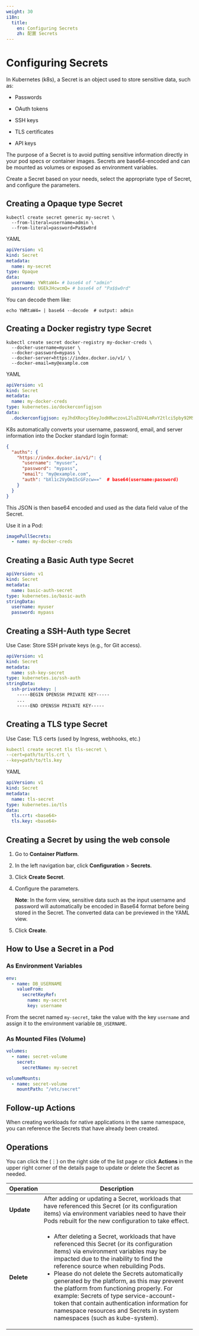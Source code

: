 ```yaml
---
weight: 30
i18n:
  title:
    en: Configuring Secrets
    zh: 配置 Secrets
---
```


# Configuring Secrets

In Kubernetes (k8s), a Secret is an object used to store sensitive data, such as:

- Passwords

- OAuth tokens

- SSH keys

- TLS certificates

- API keys

The purpose of a Secret is to avoid putting sensitive information directly in your pod specs or container images. Secrets are base64-encoded and can be mounted as volumes or exposed as environment variables.

Create a Secret based on your needs, select the appropriate type of Secret, and configure the parameters.

## Creating a Opaque type Secret

```shell
kubectl create secret generic my-secret \
  --from-literal=username=admin \
  --from-literal=password=Pa$$w0rd
```

YAML

```yaml
apiVersion: v1
kind: Secret
metadata:
  name: my-secret
type: Opaque
data:
  username: YWRtaW4= # base64 of "admin"
  password: UGEkJHcwcmQ= # base64 of "Pa$$w0rd"
```

You can decode them like:

```shell
echo YWRtaW4= | base64 --decode  # output: admin
```

## Creating a Docker registry type Secret

```shell
kubectl create secret docker-registry my-docker-creds \
  --docker-username=myuser \
  --docker-password=mypass \
  --docker-server=https://index.docker.io/v1/ \
  --docker-email=my@example.com
```

YAML

```yaml
apiVersion: v1
kind: Secret
metadata:
  name: my-docker-creds
type: kubernetes.io/dockerconfigjson
data:
  .dockerconfigjson: eyJhdXRocyI6eyJodHRwczovL2luZGV4LmRvY2tlci5pby92MS8iOnsidXNlcm5hbWUiOiJteXVzZXIiLCJwYXNzd29yZCI6Im15cGFzcyIsImVtYWlsIjoibXlAZXhhbXBsZS5jb20iLCJhdXRoIjoiYlhsMWMyVnlPbTE1Y0dGemN3PT0ifX19
```

K8s automatically converts your username, password, email, and server information into the Docker standard login format:

```json
{
  "auths": {
    "https://index.docker.io/v1/": {
      "username": "myuser",
      "password": "mypass",
      "email": "my@example.com",
      "auth": "bXl1c2VyOm15cGFzcw=="  # base64(username:password)
    }
  }
}
```

This JSON is then base64 encoded and used as the data field value of the Secret.

Use it in a Pod:

```yaml
imagePullSecrets:
  - name: my-docker-creds
```

## Creating a Basic Auth type Secret

```yaml
apiVersion: v1
kind: Secret
metadata:
  name: basic-auth-secret
type: kubernetes.io/basic-auth
stringData:
  username: myuser
  password: mypass
```

## Creating a SSH-Auth type Secret

Use Case: Store SSH private keys (e.g., for Git access).

```yaml
apiVersion: v1
kind: Secret
metadata:
  name: ssh-key-secret
type: kubernetes.io/ssh-auth
stringData:
  ssh-privatekey: |
    -----BEGIN OPENSSH PRIVATE KEY-----
    ...
    -----END OPENSSH PRIVATE KEY-----
```

## Creating a TLS type Secret

Use Case: TLS certs (used by Ingress, webhooks, etc.)

```yaml
kubectl create secret tls tls-secret \
--cert=path/to/tls.crt \
--key=path/to/tls.key
```

YAML

```yaml
apiVersion: v1
kind: Secret
metadata:
  name: tls-secret
type: kubernetes.io/tls
data:
  tls.crt: <base64>
  tls.key: <base64>
```

## Creating a Secret by using the web console

1. Go to **Container Platform**.

2. In the left navigation bar, click **Configuration** > **Secrets**.

3. Click **Create Secret**.

4. Configure the parameters.

   **Note**: In the form view, sensitive data such as the input username and password will automatically be encoded in Base64 format before being stored in the Secret. The converted data can be previewed in the YAML view.

5. Click **Create**.

## How to Use a Secret in a Pod

### As Environment Variables

```yaml
env:
  - name: DB_USERNAME
    valueFrom:
      secretKeyRef:
        name: my-secret
        key: username
```

From the secret named `my-secret`, take the value with the key `username` and assign it to the environment variable `DB_USERNAME`.

### As Mounted Files (Volume)

```yaml
volumes:
  - name: secret-volume
    secret:
      secretName: my-secret

volumeMounts:
  - name: secret-volume
    mountPath: "/etc/secret"
```

## Follow-up Actions

When creating workloads for native applications in the same namespace, you can reference the Secrets that have already been created.

## Operations

You can click the (⋮) on the right side of the list page or click **Actions** in the upper right corner of the details page to update or delete the Secret as needed.

| Operation  | Description                                                                                                                                                                                                                                                                                                                                                                                                                                                                                                                                                   |
| ---------- | ------------------------------------------------------------------------------------------------------------------------------------------------------------------------------------------------------------------------------------------------------------------------------------------------------------------------------------------------------------------------------------------------------------------------------------------------------------------------------------------------------------------------------------------------------------- |
| **Update** | After adding or updating a Secret, workloads that have referenced this Secret (or its configuration items) via environment variables need to have their Pods rebuilt for the new configuration to take effect.                                                                                                                                                                                                                                                                                                                                                |
| **Delete** | <ul><li>After deleting a Secret, workloads that have referenced this Secret (or its configuration items) via environment variables may be impacted due to the inability to find the reference source when rebuilding Pods.</li><li>Please do not delete the Secrets automatically generated by the platform, as this may prevent the platform from functioning properly. For example: Secrets of type service-account-token that contain authentication information for namespace resources and Secrets in system namespaces (such as kube-system).</li></ul> |
